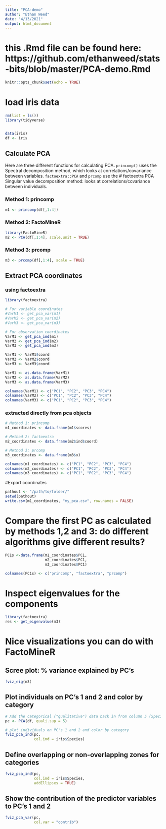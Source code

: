 ```yaml
---
title: "PCA-demo"
author: "Ethan Weed"
date: "4/13/2021"
output: html_document
---
```


# this .Rmd file can be found here: https://github.com/ethanweed/stats-bits/blob/master/PCA-demo.Rmd

```r
knitr::opts_chunk$set(echo = TRUE)
```

# load iris data
```r
rm(list = ls())
library(tidyverse)


data(iris)
df <- iris
```
## Calculate PCA

Here are three different functions for calculating PCA. ``princomp()`` uses the Spectral decomposition method, which looks at correlations/covariance between variables. ``factoextra::PCA`` and ``prcomp`` use the # factoextra PCA Singular value decomposition method: looks at correlations/covariance between individuals.

### Method 1: princomp
```r
m1 <- princomp(df[,1:4])
```

### Method 2: FactoMineR
```r
library(FactoMineR)
m2 <- PCA(df[,1:4], scale.unit = TRUE)
```

### Method 3: prcomp
```r
m3 <- prcomp(df[,1:4], scale = TRUE)
```

## Extract PCA coordinates

### using factoextra
```r
library(factoextra)

# For variable coordinates
#VarM1 <- get_pca_var(m1)
#VarM2 <- get_pca_var(m2)
#VarM3 <- get_pca_var(m3)

# For observation coordinates
VarM1 <- get_pca_ind(m1)
VarM2 <- get_pca_ind(m2)
VarM3 <- get_pca_ind(m3)

VarM1 <- VarM1$coord
VarM2 <- VarM2$coord
VarM3 <- VarM3$coord

VarM1 <- as.data.frame(VarM1)
VarM2 <- as.data.frame(VarM2)
VarM3 <- as.data.frame(VarM3)

colnames(VarM1) <- c("PC1", "PC2", "PC3", "PC4")
colnames(VarM2) <- c("PC1", "PC2", "PC3", "PC4")
colnames(VarM3) <- c("PC1", "PC2", "PC3", "PC4")
```

### extracted directly from pca objects
```r
# Method 1: princomp
m1_coordinates <- data.frame(m1$scores)

# Method 2: factoextra
m2_coordinates <- data.frame(m2$ind$coord)

# Method 3: prcomp
m3_coordinates <- data.frame(m3$x)

colnames(m1_coordinates) <- c("PC1", "PC2", "PC3", "PC4")
colnames(m2_coordinates) <- c("PC1", "PC2", "PC3", "PC4")
colnames(m3_coordinates) <- c("PC1", "PC2", "PC3", "PC4")
```


#Export coordinates
```r
pathout <- "/path/to/folder/"
setwd(pathout)
write.csv(m1_coordinates, "my_pca.csv", row.names = FALSE)
```


# Compare the first PC as calculated by methods 1,2 and 3: do different algorithms give different results?
```r
PC1s <-data.frame(m1_coordinates$PC1, 
                  m2_coordinates$PC1, 
                  m3_coordinates$PC1)

colnames(PC1s) <- c("princomp", "factoextra", "prcomp")
```

# Inspect eigenvalues for the components
```r
library(factoextra)
res <- get_eigenvalue(m3)

```



# Nice visualizations you can do with FactoMineR

## Scree plot: % variance explained by PC's
```r
fviz_eig(m3)
```


## Plot individuals on PC's 1 and 2 and color by category
```r
# Add the categorical ("qualitative") data back in from column 5 (Species)
pc <- PCA(df, quali.sup = 5)

# plot individuals on PC's 1 and 2 and color by category
fviz_pca_ind(pc,
             col.ind = iris$Species)
```

## Define overlapping or non-overlapping zones for categories
```r
fviz_pca_ind(pc,
             col.ind = iris$Species,
             addEllipses = TRUE)
```


## Show the contribution of the predictor variables to PC's 1 and 2
```r
fviz_pca_var(pc,
             col.var = "contrib")
```

